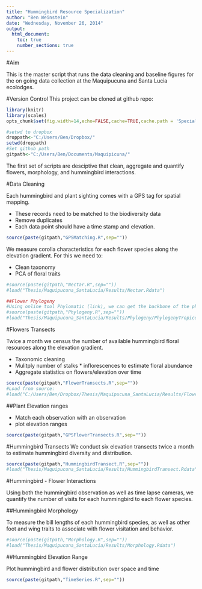 ```yaml
---
title: "Hummingbird Resource Specialization"
author: "Ben Weinstein"
date: "Wednesday, November 26, 2014"
output:
  html_document:
    toc: true
    number_sections: true
---
```


#Aim

This is the master script that runs the data cleaning and baseline figures for the on going data collection at the Maquipucuna and Santa Lucia ecolodges.

#Version Control
This project can be cloned at github repo: 


```r
library(knitr)
library(scales)
opts_chunk$set(fig.width=14,echo=FALSE,cache=TRUE,cache.path = 'Specialization_cache/', fig.path='figure/',warning=FALSE,message=FALSE, dpi=100)
```


```r
#setwd to dropbox
droppath<-"C:/Users/Ben/Dropbox/"
setwd(droppath)
#Set github path
gitpath<-"C:/Users/Ben/Documents/Maquipicuna/"
```

The first set of scripts are desciptive that clean, aggregate and quantify flowers, morphology, and hummingbird interactions.

#Data Cleaning

Each hummingbird and plant sighting comes with a GPS tag for spatial mapping. 

* These records need to be matched to the biodiversity data
* Remove duplicates
* Each data point should have a time stamp and elevation.

```r
source(paste(gitpath,"GPSMatching.R",sep=""))      
```

We measure corolla characteristics for each flower species along the elevation gradient. For this we need to:

* Clean taxonomy
* PCA of floral traits

```r
#source(paste(gitpath,"Nectar.R",sep=""))
#load("Thesis/Maquipucuna_SantaLucia/Results/Nectar.Rdata")
```

```r
##Flower Phylogeny
#Using online tool Phylomatic (link), we can get the backbone of the phylogeny of the flowers
#source(paste(gitpath,"Phylogeny.R",sep=""))
#load("Thesis/Maquipucuna_SantaLucia/Results/Phylogeny/PhylogenyTropicos.Rdata")
```

#Flowers Transects

Twice a month we census the number of available hummingbird floral resources along the elevation gradient. 

* Taxonomic cleaning
* Mulitply number of stalks * inflorescences to estimate floral abundance
* Aggregate statistics on flowers/elevation over time

```r
source(paste(gitpath,"FlowerTransects.R",sep=""))   
#Load from source:
#load("C:/Users/Ben/Dropbox/Thesis/Maquipucuna_SantaLucia/Results/FlowerTransect.Rdata")
```

##Plant Elevation ranges

* Match each observation with an observation
* plot elevation ranges

```r
source(paste(gitpath,"GPSFlowerTransects.R",sep=""))   
```

#Hummingbird Transects
We conduct six elevation transects twice a month to estimate hummingbird diversity and distribution.

```r
source(paste(gitpath,"HummingbirdTransect.R",sep="")) 
#load("Thesis/Maquipucuna_SantaLucia/Results/HummingbirdTransect.Rdata")
```

#Hummingbird - Flower Interactions

Using both the hummingbird observation as well as time lapse cameras, we quantify the number of visits for each hummingbird to each flower species.

##Hummingbird Morphology

To measure the bill lengths of each hummingbird species, as well as other foot and wing traits to associate with flower visitation and behavior.

```r
#source(paste(gitpath,"Morphology.R",sep=""))
#load("Thesis/Maquipucuna_SantaLucia/Results/Morphology.Rdata")
```

##Hummingbird Elevation Range

Plot hummingbird and flower distribution over space and time
```r
source(paste(gitpath,"TimeSeries.R",sep="")) 
```
